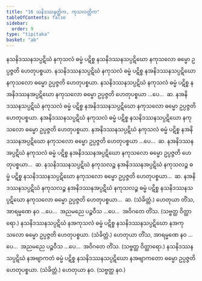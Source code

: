 ```yaml
---
title: "16 သနိဒဿနတ္တိက, ကုသလတ္တိက"
tableOfContents: false
sidebar:
  order: 9
type: "tipitaka"
basket: "ab"
---
```



<DynamicBreadcrumb />

<Division number="63">

<Paragraph number="136">
နသနိဒဿနသပ္ပဋိဃံ နကုသလံ ဓမ္မံ ပဋိစ္စ နသနိဒဿနသပ္ပဋိဃော နကုသလော ဓမ္မော ဥပ္ပဇ္ဇတိ ဟေတုပစ္စယာ. နသနိဒဿနသပ္ပဋိဃံ နကုသလံ ဓမ္မံ ပဋိစ္စ နအနိဒဿနသပ္ပဋိဃော နကုသလော ဓမ္မော ဥပ္ပဇ္ဇတိ ဟေတုပစ္စယာ. နသနိဒဿနသပ္ပဋိဃံ နကုသလံ ဓမ္မံ ပဋိစ္စ နအနိဒဿနအပ္ပဋိဃော နကုသလော ဓမ္မော ဥပ္ပဇ္ဇတိ ဟေတုပစ္စယာ …ပေ…  ဆ.
</Paragraph>

<Paragraph number="137">
နအနိဒဿနသပ္ပဋိဃံ နကုသလံ ဓမ္မံ ပဋိစ္စ နအနိဒဿနသပ္ပဋိဃော နကုသလော ဓမ္မော ဥပ္ပဇ္ဇတိ ဟေတုပစ္စယာ. နအနိဒဿနသပ္ပဋိဃံ နကုသလံ ဓမ္မံ ပဋိစ္စ နသနိဒဿနသပ္ပဋိဃော နကုသလော ဓမ္မော ဥပ္ပဇ္ဇတိ ဟေတုပစ္စယာ. နအနိဒဿနသပ္ပဋိဃံ နကုသလံ ဓမ္မံ ပဋိစ္စ နအနိဒဿနအပ္ပဋိဃော နကုသလော ဓမ္မော ဥပ္ပဇ္ဇတိ ဟေတုပစ္စယာ …ပေ…  ဆ.
</Paragraph>

<Paragraph number="138">
နအနိဒဿနအပ္ပဋိဃံ နကုသလံ ဓမ္မံ ပဋိစ္စ နအနိဒဿနအပ္ပဋိဃော နကုသလော ဓမ္မော ဥပ္ပဇ္ဇတိ ဟေတုပစ္စယာ…  ဆ.
</Paragraph>

<Paragraph number="139">
နသနိဒဿနသပ္ပဋိဃံ နကုသလဉ္စ နအနိဒဿနအပ္ပဋိဃံ နကုသလဉ္စ ဓမ္မံ ပဋိစ္စ နသနိဒဿနသပ္ပဋိဃော နကုသလော ဓမ္မော ဥပ္ပဇ္ဇတိ ဟေတုပစ္စယာ…  ဆ.
</Paragraph>

<Paragraph number="140">
နအနိဒဿနသပ္ပဋိဃံ နကုသလဉ္စ နအနိဒဿနအပ္ပဋိဃံ နကုသလဉ္စ ဓမ္မံ ပဋိစ္စ နသနိဒဿနသပ္ပဋိဃော နကုသလော ဓမ္မော ဥပ္ပဇ္ဇတိ ဟေတုပစ္စယာ…  ဆ. (သံခိတ္တံ.)
</Paragraph>

<Paragraph number="141">
ဟေတုယာ တိံသ, အာရမ္မဏေ နဝ …ပေ…  အညမညေ ပဉ္စဝီသ …ပေ…  အဝိဂတေ တိံသ. (သဗ္ဗတ္ထ ဝိတ္ထာရော.)
</Paragraph>

</Division>
<Division number="64">

<Paragraph number="142">
နသနိဒဿနသပ္ပဋိဃံ နအကုသလံ ဓမ္မံ ပဋိစ္စ နသနိဒဿနသပ္ပဋိဃော နအကုသလော ဓမ္မော ဥပ္ပဇ္ဇတိ ဟေတုပစ္စယာ. (သံခိတ္တံ.)
</Paragraph>

<Paragraph number="143">
ဟေတုယာ တိံသ, အာရမ္မဏေ နဝ …ပေ…  အညမညေ ပဉ္စဝီသ …ပေ…  အဝိဂတေ တိံသ. (သဗ္ဗတ္ထ ဝိတ္ထာရော.)
</Paragraph>

</Division>
<Division number="65">

<Paragraph number="144">
နသနိဒဿနသပ္ပဋိဃံ နအဗျာကတံ ဓမ္မံ ပဋိစ္စ နသနိဒဿနသပ္ပဋိဃော နအဗျာကတော ဓမ္မော ဥပ္ပဇ္ဇတိ ဟေတုပစ္စယာ. (သံခိတ္တံ.)
</Paragraph>

<Paragraph number="145">
ဟေတုယာ နဝ. (သဗ္ဗတ္ထ နဝ.)
</Paragraph>
</Division>